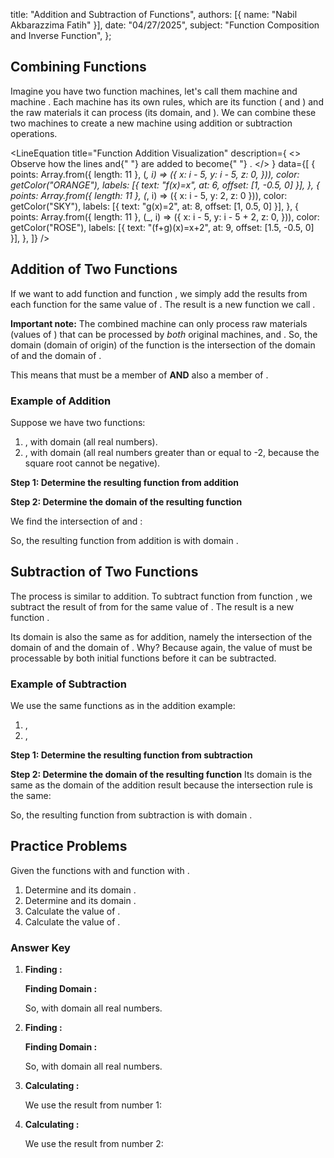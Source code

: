 
  title: "Addition and Subtraction of Functions",
  authors: [{ name: "Nabil Akbarazzima Fatih" }],
  date: "04/27/2025",
  subject: "Function Composition and Inverse Function",
};

## Combining Functions

Imagine you have two function machines, let's call them machine <InlineMath math="f" /> and machine <InlineMath math="g" />. Each machine has its own rules, which are its function (<InlineMath math="f(x)" /> and <InlineMath math="g(x)" />) and the raw materials it can process (its domain, <InlineMath math="D_f" /> and <InlineMath math="D_g" />). We can combine these two machines to create a new machine using addition or subtraction operations.

<LineEquation
  title="Function Addition Visualization"
  description={
    <>
      Observe how the lines <InlineMath math="f(x)=x" /> and{" "}
      <InlineMath math="g(x)=2" /> are added to become{" "}
      <InlineMath math="(f+g)(x)=x+2" />.
    </>
  }
  data={[
    {
      points: Array.from({ length: 11 }, (_, i) => ({
        x: i - 5,
        y: i - 5,
        z: 0,
      })),
      color: getColor("ORANGE"),
      labels: [{ text: "f(x)=x", at: 6, offset: [1, -0.5, 0] }],
    },
    {
      points: Array.from({ length: 11 }, (_, i) => ({ x: i - 5, y: 2, z: 0 })),
      color: getColor("SKY"),
      labels: [{ text: "g(x)=2", at: 8, offset: [1, 0.5, 0] }],
    },
    {
      points: Array.from({ length: 11 }, (_, i) => ({
        x: i - 5,
        y: i - 5 + 2,
        z: 0,
      })),
      color: getColor("ROSE"),
      labels: [{ text: "(f+g)(x)=x+2", at: 9, offset: [1.5, -0.5, 0] }],
    },
  ]}
/>

## Addition of Two Functions

If we want to add function <InlineMath math="f" /> and function <InlineMath math="g" />, we simply add the results from each function for the same value of <InlineMath math="x" />. The result is a new function we call <InlineMath math="(f+g)" />.

<BlockMath math="(f+g)(x) = f(x) + g(x)" />

**Important note:** The combined machine <InlineMath math="(f+g)" /> can only process raw materials (values of <InlineMath math="x" />) that can be processed by _both_ original machines, <InlineMath math="f" /> and <InlineMath math="g" />. So, the domain (domain of origin) of the function <InlineMath math="(f+g)" /> is the intersection of the domain of <InlineMath math="f" /> and the domain of <InlineMath math="g" />.

<BlockMath math="D_{f+g} = D_f \cap D_g" />

This means that <InlineMath math="x" /> must be a member of <InlineMath math="D_f" /> **AND** also a member of <InlineMath math="D_g" />.

### Example of Addition

Suppose we have two functions:

1.  <InlineMath math="f(x) = x^2" />, with domain <InlineMath math="D_f = \{x | x \in \mathbb{R}\}" /> (all
    real numbers).
2.  <InlineMath math="g(x) = \sqrt{x+2}" />, with domain <InlineMath math="D_g = \{x | x \ge -2, x \in \mathbb{R}\}" /> (all
    real numbers greater than or equal to -2, because the square root cannot be
    negative).

**Step 1: Determine the resulting function from addition**

<BlockMath math="(f+g)(x) = f(x) + g(x) = x^2 + \sqrt{x+2}" />

**Step 2: Determine the domain of the resulting function**

We find the intersection of <InlineMath math="D_f" /> and <InlineMath math="D_g" />:

<div className="flex flex-col gap-4">
  <BlockMath math="D_{f+g} = D_f \cap D_g = \{x | x \in \mathbb{R}\} \cap \{x | x \ge -2, x \in \mathbb{R}\}" />
  <BlockMath math="D_{f+g} = \{x | x \ge -2, x \in \mathbb{R}\}" />
</div>

So, the resulting function from addition is <InlineMath math="(f+g)(x) = x^2 + \sqrt{x+2}" /> with domain <InlineMath math="\{x | x \ge -2, x \in \mathbb{R}\}" />.

## Subtraction of Two Functions

The process is similar to addition. To subtract function <InlineMath math="g" /> from function <InlineMath math="f" />, we subtract the result of <InlineMath math="g(x)" /> from <InlineMath math="f(x)" /> for the same value of <InlineMath math="x" />. The result is a new function <InlineMath math="(f-g)" />.

<BlockMath math="(f-g)(x) = f(x) - g(x)" />

Its domain is also the same as for addition, namely the intersection of the domain of <InlineMath math="f" /> and the domain of <InlineMath math="g" />. Why? Because again, the value of <InlineMath math="x" /> must be processable by both initial functions before it can be subtracted.

<BlockMath math="D_{f-g} = D_f \cap D_g" />

### Example of Subtraction

We use the same functions as in the addition example:

1.  <InlineMath math="f(x) = x^2" />, <InlineMath math="D_f = \{x | x \in \mathbb{R}\}" />
2.  <InlineMath math="g(x) = \sqrt{x+2}" />, <InlineMath math="D_g = \{x | x \ge -2, x \in \mathbb{R}\}" />

**Step 1: Determine the resulting function from subtraction**

<BlockMath math="(f-g)(x) = f(x) - g(x) = x^2 - \sqrt{x+2}" />

**Step 2: Determine the domain of the resulting function**
Its domain is the same as the domain of the addition result because the intersection rule is the same:

<BlockMath math="D_{f-g} = D_f \cap D_g = \{x | x \ge -2, x \in \mathbb{R}\}" />

So, the resulting function from subtraction is <InlineMath math="(f-g)(x) = x^2 - \sqrt{x+2}" /> with domain <InlineMath math="\{x | x \ge -2, x \in \mathbb{R}\}" />.

## Practice Problems

Given the functions <InlineMath math="f(x) = 2x - 1" /> with <InlineMath math="D_f = \{x | x \in \mathbb{R}\}" /> and function <InlineMath math="g(x) = x^2 + 3" /> with <InlineMath math="D_g = \{x | x \in \mathbb{R}\}" />.

1.  Determine <InlineMath math="(f+g)(x)" /> and its domain <InlineMath math="D_{f+g}" />.
2.  Determine <InlineMath math="(f-g)(x)" /> and its domain <InlineMath math="D_{f-g}" />.
3.  Calculate the value of <InlineMath math="(f+g)(2)" />.
4.  Calculate the value of <InlineMath math="(f-g)(-1)" />.

### Answer Key

1.  **Finding <InlineMath math="(f+g)(x)" />:**

    <div className="flex flex-col gap-4">
      <BlockMath math="(f+g)(x) = f(x) + g(x)" />
      <BlockMath math="= (2x - 1) + (x^2 + 3)" />
      <BlockMath math="= x^2 + 2x + 2" />
    </div>

    **Finding Domain <InlineMath math="D_{f+g}" />:**

    <div className="flex flex-col gap-4">
      <BlockMath math="D_{f+g} = D_f \cap D_g" />
      <BlockMath math="= \{x | x \in \mathbb{R}\} \cap \{x | x \in \mathbb{R}\}" />
      <BlockMath math="= \{x | x \in \mathbb{R}\}" />
    </div>

    So, <InlineMath math="(f+g)(x) = x^2 + 2x + 2" /> with domain all real numbers.

2.  **Finding <InlineMath math="(f-g)(x)" />:**

    <div className="flex flex-col gap-4">
      <BlockMath math="(f-g)(x) = f(x) - g(x)" />
      <BlockMath math="= (2x - 1) - (x^2 + 3)" />
      <BlockMath math="= 2x - 1 - x^2 - 3" />
      <BlockMath math="= -x^2 + 2x - 4" />
    </div>

    **Finding Domain <InlineMath math="D_{f-g}" />:**

    <div className="flex flex-col gap-4">
      <BlockMath math="D_{f-g} = D_f \cap D_g" />
      <BlockMath math="= \{x | x \in \mathbb{R}\} \cap \{x | x \in \mathbb{R}\}" />
      <BlockMath math="= \{x | x \in \mathbb{R}\}" />
    </div>

    So, <InlineMath math="(f-g)(x) = -x^2 + 2x - 4" /> with domain all real numbers.

3.  **Calculating <InlineMath math="(f+g)(2)" />:**

    We use the result from number 1: <InlineMath math="(f+g)(x) = x^2 + 2x + 2" />

    <div className="flex flex-col gap-4">
      <BlockMath math="(f+g)(2) = (2)^2 + 2(2) + 2" />
      <BlockMath math="= 4 + 4 + 2" />
      <BlockMath math="= 10" />
    </div>

4.  **Calculating <InlineMath math="(f-g)(-1)" />:**

    We use the result from number 2: <InlineMath math="(f-g)(x) = -x^2 + 2x - 4" />

    <div className="flex flex-col gap-4">
      <BlockMath math="(f-g)(-1) = -(-1)^2 + 2(-1) - 4" />
      <BlockMath math="= -(1) - 2 - 4" />
      <BlockMath math="= -7" />
    </div>

